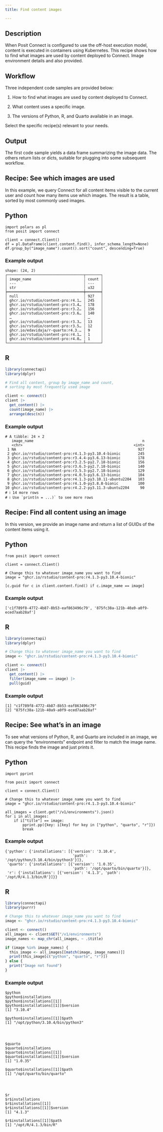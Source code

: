 ```yaml
---
title: Find content images

---
```


## Description

When Posit Connect is configured to use the off-host execution model, content is executed in containers using Kubernetes.
This recipe shows how to find what images are used by content deployed to Connect. Image environment details and also provided.

## Workflow

Three independent code samples are provided below:

1. How to find what images are used by content deployed to Connect.

2. What content uses a specific image.

3. The versions of Python, R, and Quarto available in an image.

Select the specific recipe(s) relevant to your needs.

## Output

The first code sample yields a data frame summarizing the image data.
The others return lists or dicts, suitable for plugging into some subsequent workflow.

## Recipe: See which images are used

In this example, we query Connect for all content items visible to the current user and count how many items use which images.
The result is a table, sorted by most commonly used images.

::: {.panel-tabset group="language"}
## Python

```.python
import polars as pl
from posit import connect

client = connect.Client()
df = pl.DataFrame(client.content.find(), infer_schema_length=None)
df.group_by("image_name").count().sort("count", descending=True)
```

### Example output

```
shape: (24, 2)
┌───────────────────────────────────┬───────┐
│ image_name                        ┆ count │
│ ---                               ┆ ---   │
│ str                               ┆ u32   │
╞═══════════════════════════════════╪═══════╡
│ null                              ┆ 927   │
│ ghcr.io/rstudio/content-pro:r4.1… ┆ 245   │
│ ghcr.io/rstudio/content-pro:r3.4… ┆ 178   │
│ ghcr.io/rstudio/content-pro:r3.2… ┆ 156   │
│ ghcr.io/rstudio/content-pro:r3.6… ┆ 140   │
│ …                                 ┆ …     │
│ ghcr.io/rstudio/content-pro:r3.3… ┆ 13    │
│ ghcr.io/rstudio/content-pro:r3.5… ┆ 12    │
│ ghcr.io/edavidaja/r-quarto:r4.3.… ┆ 9     │
│ ghcr.io/rstudio/content-pro:r4.1… ┆ 1     │
│ ghcr.io/rstudio/content-pro:r4.0… ┆ 1     │
└───────────────────────────────────┴───────┘
```

## R

```.r
library(connectapi)
library(dplyr)

# Find all content, group by image_name and count,
# sorting by most frequently used image

client <- connect()
client |>
  get_content() |>
  count(image_name) |>
  arrange(desc(n))
```

### Example output

```
# A tibble: 24 × 2
   image_name                                                  n
   <chr>                                                   <int>
 1 NA                                                        927
 2 ghcr.io/rstudio/content-pro:r4.1.3-py3.10.4-bionic        245
 3 ghcr.io/rstudio/content-pro:r3.4.4-py3.6.13-bionic        178
 4 ghcr.io/rstudio/content-pro:r3.2.5-py2.7.18-bionic        156
 5 ghcr.io/rstudio/content-pro:r3.6.3-py2.7.18-bionic        140
 6 ghcr.io/rstudio/content-pro:r3.5.3-py2.7.18-bionic        129
 7 ghcr.io/rstudio/content-pro:r4.0.5-py3.6.13-bionic        104
 8 ghcr.io/rstudio/content-pro:r4.1.3-py3.10.11-ubuntu2204   103
 9 ghcr.io/rstudio/content-pro:r4.1.0-py3.8.8-bionic         100
10 ghcr.io/rstudio/content-pro:r4.2.2-py3.11.3-ubuntu2204     90
# ℹ 14 more rows
# ℹ Use `print(n = ...)` to see more rows
```

:::

## Recipe: Find all content using an image

In this version, we provide an image name and return a list of GUIDs of the content items using it.

::: {.panel-tabset group="language"}
## Python

```.python
from posit import connect

client = connect.Client()

# Change this to whatever image_name you want to find
image = "ghcr.io/rstudio/content-pro:r4.1.3-py3.10.4-bionic"

[c.guid for c in client.content.find() if c.image_name == image]
```

### Example output

```
['c1f789f8-4772-4b87-8b53-eaf863496c79', '875fc38a-121b-40a9-a0f9-eced7aab28af']
```

## R

```.r
library(connectapi)
library(dplyr)

# Change this to whatever image_name you want to find
image <- "ghcr.io/rstudio/content-pro:r4.1.3-py3.10.4-bionic"

client <- connect()
client |>
  get_content() |>
  filter(image_name == image) |>
  pull(guid)
```

### Example output

```
[1] "c1f789f8-4772-4b87-8b53-eaf863496c79"
[2] "875fc38a-121b-40a9-a0f9-eced7aab28af"
```

:::

## Recipe: See what's in an image

To see what versions of Python, R, and Quarto are included in an image, we can query the "environments" endpoint and filter to match the image name. This recipe finds the image and just prints it.

::: {.panel-tabset group="language"}
## Python

```.python
import pprint

from posit import connect

client = connect.Client()

# Change this to whatever image_name you want to find
image = "ghcr.io/rstudio/content-pro:r4.1.3-py3.10.4-bionic"

all_images = client.get("/v1/environments").json()
for i in all_images:
    if i["title"] == image:
        pprint.pp({key: i[key] for key in ["python", "quarto", "r"]})
        break
```

### Example output

```
{'python': {'installations': [{'version': '3.10.4',
                               'path': '/opt/python/3.10.4/bin/python3'}]},
 'quarto': {'installations': [{'version': '1.0.35',
                               'path': '/opt/quarto/bin/quarto'}]},
 'r': {'installations': [{'version': '4.1.3', 'path': '/opt/R/4.1.3/bin/R'}]}}
```

## R

```.r
library(connectapi)
library(purrr)

# Change this to whatever image_name you want to find
image <- "ghcr.io/rstudio/content-pro:r4.1.3-py3.10.4-bionic"

client <- connect()
all_images <- client$GET("/v1/environments")
image_names <- map_chr(all_images, ~ .$title)

if (image %in% image_names) {
  this_image <- all_images[[match(image, image_names)]]
  print(this_image[c("python", "quarto", "r")])
} else {
  print("Image not found")
}
```

### Example output

```
$python
$python$installations
$python$installations[[1]]
$python$installations[[1]]$version
[1] "3.10.4"

$python$installations[[1]]$path
[1] "/opt/python/3.10.4/bin/python3"




$quarto
$quarto$installations
$quarto$installations[[1]]
$quarto$installations[[1]]$version
[1] "1.0.35"

$quarto$installations[[1]]$path
[1] "/opt/quarto/bin/quarto"




$r
$r$installations
$r$installations[[1]]
$r$installations[[1]]$version
[1] "4.1.3"

$r$installations[[1]]$path
[1] "/opt/R/4.1.3/bin/R"
```

:::
